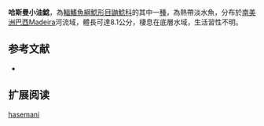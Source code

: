 {{Speciesbox
| name = 哈斯曼小油鯰
| image = 
| image_width = 250px
| status = NE
| status_system = IUCN3.1
| genus = Pimelodella
| species = hasemani
| authority = [[Eigenmann|Eigenmann]], 1917
| synonyms = 
}}

'''哈斯曼小油鯰'''，為[[輻鰭魚綱|輻鰭魚綱]][[鯰形目|鯰形目]][[鼬鯰科|鼬鯰科]]的其中一[[種|種]]，為熱帶淡水魚，分布於[[南美洲|南美洲]][[巴西|巴西]]Madeira河流域，體長可達8.1公分，棲息在底層水域，生活習性不明。

==参考文献==
*{{FishBase_species|genus=Pimelodella|species=hasemani|year=2015|month=6}}

== 扩展阅读 ==
{{refbegin}}
{{wikispecies-inline|Pimelodella hasemani|哈斯曼小油鯰}}
{{refend}}
{{Taxonbar|from=Q598767}}

[[Category:小油鯰屬|hasemani]]